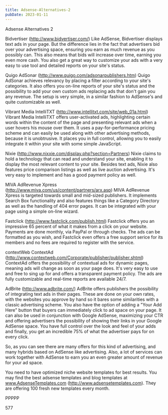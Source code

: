 ```yaml
---
title: Adsense-Alternatives-2
pubDate: 2023-01-11
---
```


Adsense Alternatives 2

Bidvertiser (http://www.bidvertiser.com/)
Like AdSense, Bidvertiser displays text ads in your page. But the difference lies in the fact that advertisers bid over your advertising space, ensuring you earn as much revenue as you possibly can. This also means that bids will increase over time, earning you even more cash. You also get a great way to customize your ads with a very easy to use tool and detailed reports on your site's status.

Quigo AdSonar (http://www.quigo.com/adsonarpublishers.htm)
Quigo AdSonar achieves relevancy by placing a filter according to your site's categories. It also offers you on-line reports of your site's status and the possibility to add your own custom ads replacing ads that don't gain you any revenue. The setup is very simple, in a similar fashion to AdSense's and quite customizable as well.

Vibrant Media IntelliTXT (http://www.intellitxt.com/site/web_01a.html)
Vibrant Media IntelliTXT offers user-activated ads, highlighting certain words within the content of the page and presenting relevant ads when a user hovers his mouse over them. It uses a pay-for-performance pricing scheme and can easily be used along with other advertising methods, because it is unobtrusive. It places you in full control, allowing you to easily integrate it within your site with some simple JavaScript.

Nixie (http://www.nixxie.com/display.php?section=Partners)
Nixie claims to hold a technology that can read and understand your site, enabling it to display the most relevant content to your site. Besides text ads, Nixie also features price comparison listings as well as live auction advertising. It's very easy to implement and has a good payment policy as well.

MIVA AdRevenue Xpress (http://www.miva.com/us/content/partners/arx.asp)
MIVA AdRevenue Xpress is targeted towards small and mid-sized publishers. It implements Search Box functionality and also features things like a Category Directory as well as the handling of 404 error pages. It can be integrated with your page using a simple on-line wizard.

Fastclick (http://www.fastclick.com/publish.html)
Fastclick offers you an impressive 65 percent of what it makes from a click on your website. Payments are done monthly, via PayPal or through checks. The ads can be formatted as you wish, and Fastclick even offers a free support serice for its members and no fees are required to register with the service. 

contextWeb ContextAd (http://www.contextweb.com/Corporate/publisher/publisher.shtml)
ContextAd offers the possibility of contextual ads for dynamic pages, meaning ads will change as soon as your page does. It's very easy to use and free to sing up for and offers a transparent payment policy. The ads are fully customizable and real-time reports are available 24/7. 

AdBrite (http://www.adbrite.com/)
AdBrite offers publishers the possibility of integrating text ads in their pages. These are done on your own rates, with the websites you approve by hand so it bares some similarities with a classic advertising scheme. You also have the option of adding a "Your Add Here" button that buyers can immediately click to ad space on your page. It can also be used in conjunction with Google AdSense, maximizing your CTR and offering advertisers the possibility of showing their links in your Google AdSense space. You have full control over the look and feel of your adds and finally, you get an incredible 75% of what the advertiser pays for on every click.

So, as you can see there are many offers for this kind of advertising, and many hybrids based on AdSense like advertising. Also, a lot of services can work together with AdSense to earn you an even greater amount of revenue for your ad space.

You need to have optimized niche website templates for best results. You may find the best adsense templates and blog templates at www.AdsenseTemplates.com (http://www.adsensetemplates.com). They are offering 100 fresh new templates every month.

PPPPP

577